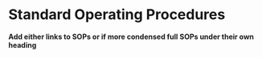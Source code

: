 # Standard Operating Procedures {#sops}

**Add either links to SOPs or if more condensed full SOPs under their own heading**
